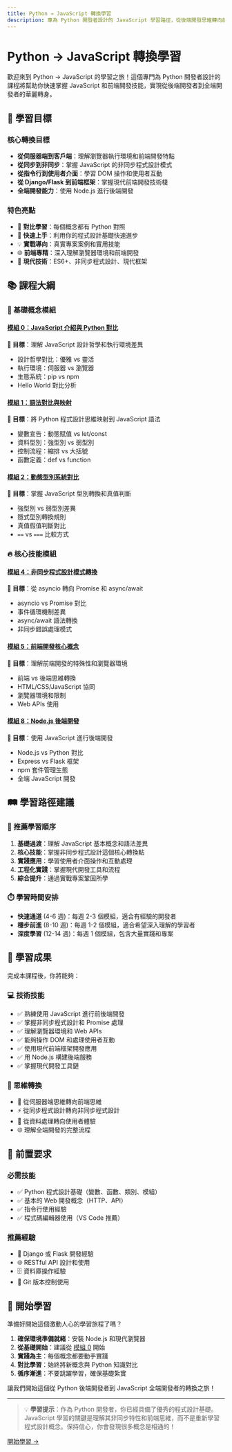 ```yaml
---
title: Python → JavaScript 轉換學習
description: 專為 Python 開發者設計的 JavaScript 學習路徑，從後端開發思維轉向前端開發，掌握非同步程式設計、DOM 操作和全端開發技能。
---
```


# Python → JavaScript 轉換學習

歡迎來到 Python → JavaScript 的學習之旅！這個專門為 Python 開發者設計的課程將幫助你快速掌握 JavaScript 和前端開發技能，實現從後端開發者到全端開發者的華麗轉身。

## 🎯 學習目標

### 核心轉換目標
- **從伺服器端到客戶端**：理解瀏覽器執行環境和前端開發特點
- **從同步到非同步**：掌握 JavaScript 的非同步程式設計模式
- **從指令行到使用者介面**：學習 DOM 操作和使用者互動
- **從 Django/Flask 到前端框架**：掌握現代前端開發技術棧
- **全端開發能力**：使用 Node.js 進行後端開發

### 特色亮點
- 🔄 **對比學習**：每個概念都有 Python 對照
- 🚀 **快速上手**：利用你的程式設計基礎快速進步
- 💡 **實戰導向**：真實專案案例和實用技能
- 🌐 **前端專精**：深入理解瀏覽器環境和前端開發
- 📱 **現代技術**：ES6+、非同步程式設計、現代框架

## 📚 課程大綱

### 🏁 基礎概念模組

#### [模組 0：JavaScript 介紹與 Python 對比](./module-00-javascript-introduction)
**🎯 目標**：理解 JavaScript 設計哲學和執行環境差異
- 設計哲學對比：優雅 vs 靈活
- 執行環境：伺服器 vs 瀏覽器
- 生態系統：pip vs npm
- Hello World 對比分析

#### [模組 1：語法對比與映射](./module-01-syntax-comparison)
**🎯 目標**：將 Python 程式設計思維映射到 JavaScript 語法
- 變數宣告：動態賦值 vs let/const
- 資料型別：強型別 vs 弱型別
- 控制流程：縮排 vs 大括號
- 函數定義：def vs function

#### [模組 2：動態型別系統對比](./module-02-dynamic-typing)
**🎯 目標**：掌握 JavaScript 型別轉換和真值判斷
- 強型別 vs 弱型別差異
- 隱式型別轉換規則
- 真值假值判斷對比
- `==` vs `===` 比較方式

### 🔥 核心技能模組

#### [模組 4：非同步程式設計模式轉換](./module-04-asynchronous-programming)
**🎯 目標**：從 asyncio 轉向 Promise 和 async/await
- asyncio vs Promise 對比
- 事件循環機制差異
- async/await 語法轉換
- 非同步錯誤處理模式

#### [模組 5：前端開發核心概念](./module-05-frontend-concepts)
**🎯 目標**：理解前端開發的特殊性和瀏覽器環境
- 前端 vs 後端思維轉換
- HTML/CSS/JavaScript 協同
- 瀏覽器環境和限制
- Web APIs 使用

#### [模組 8：Node.js 後端開發](./module-08-node-backend)
**🎯 目標**：使用 JavaScript 進行後端開發
- Node.js vs Python 對比
- Express vs Flask 框架
- npm 套件管理生態
- 全端 JavaScript 開發

## 🛤️ 學習路徑建議

### 🥇 推薦學習順序

1. **基礎過渡**：理解 JavaScript 基本概念和語法差異
2. **核心技能**：掌握非同步程式設計這個核心轉換點
3. **實踐應用**：學習使用者介面操作和互動處理
4. **工程化實踐**：掌握現代開發工具和流程
5. **綜合提升**：通過實戰專案鞏固所學

### ⏱️ 學習時間安排

- **快速通道** (4-6 週)：每週 2-3 個模組，適合有經驗的開發者
- **穩步前進** (8-10 週)：每週 1-2 個模組，適合希望深入理解的學習者
- **深度學習** (12-14 週)：每週 1 個模組，包含大量實踐和專案

## 🎯 學習成果

完成本課程後，你將能夠：

### 💻 技術技能
- ✅ 熟練使用 JavaScript 進行前後端開發
- ✅ 掌握非同步程式設計和 Promise 處理
- ✅ 理解瀏覽器環境和 Web APIs
- ✅ 能夠操作 DOM 和處理使用者互動
- ✅ 使用現代前端框架開發應用
- ✅ 用 Node.js 構建後端服務
- ✅ 掌握現代開發工具鏈

### 🧠 思維轉換
- 🔄 從伺服器端思維轉向前端思維
- ⚡ 從同步程式設計轉向非同步程式設計
- 🎨 從資料處理轉向使用者體驗
- 🌐 理解全端開發的完整流程

## 🔗 前置要求

### 必需技能
- ✅ Python 程式設計基礎（變數、函數、類別、模組）
- ✅ 基本的 Web 開發概念（HTTP、API）
- ✅ 指令行使用經驗
- ✅ 程式碼編輯器使用（VS Code 推薦）

### 推薦經驗
- 🎯 Django 或 Flask 開發經驗
- 🌐 RESTful API 設計和使用
- 🗄️ 資料庫操作經驗
- 🐙 Git 版本控制使用

## 🎉 開始學習

準備好開始這個激動人心的學習旅程了嗎？

1. **確保環境準備就緒**：安裝 Node.js 和現代瀏覽器
2. **從基礎開始**：建議從 [模組 0](./module-00-javascript-introduction) 開始
3. **實踐為主**：每個概念都要動手實踐
4. **對比學習**：始終將新概念與 Python 知識對比
5. **循序漸進**：不要跳躍學習，確保基礎紮實

讓我們開始這個從 Python 後端開發者到 JavaScript 全端開發者的轉換之旅！

---

> 💡 **學習提示**：作為 Python 開發者，你已經具備了優秀的程式設計基礎。JavaScript 學習的關鍵是理解其非同步特性和前端思維，而不是重新學習程式設計概念。保持信心，你會發現很多概念是相通的！

[開始學習 →](./module-00-javascript-introduction)
